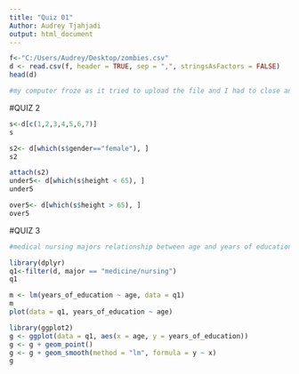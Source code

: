 ```yaml
---
title: "Quiz 01"
Author: Audrey Tjahjadi
output: html_document
---
```


```r
f<-"C:/Users/Audrey/Desktop/zombies.csv"
d <- read.csv(f, header = TRUE, sep = ",", stringsAsFactors = FALSE)
head(d)

#my computer froze as it tried to upload the file and I had to close and reopen RStudio
```

#QUIZ 2
```r
s<-d[c(1,2,3,4,5,6,7)]
s
```

```r
s2<- d[which(s$gender=="female"), ]
s2
```

```r
attach(s2)
under5<- d[which(s$height < 65), ]
under5
```

```r
over5<- d[which(s$height > 65), ]
over5
```
#QUIZ 3
```r
#medical nursing majors relationship between age and years of education, scatter plot, with regression line with 95% confidence, color the points so males are pink and females are blue

library(dplyr)
q1<-filter(d, major == "medicine/nursing")
q1
```

```r
m <- lm(years_of_education ~ age, data = q1)
m
plot(data = q1, years_of_education ~ age)
```
```r
library(ggplot2)
g <- ggplot(data = q1, aes(x = age, y = years_of_education))
g <- g + geom_point()
g <- g + geom_smooth(method = "lm", formula = y ~ x)
g
```